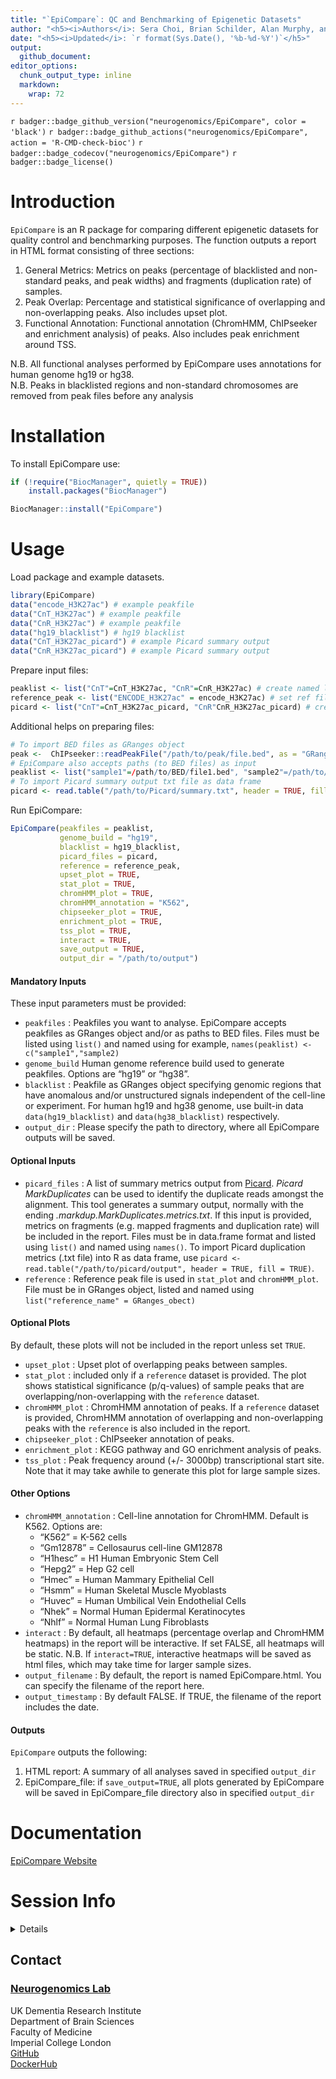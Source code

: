 ```yaml
---
title: "`EpiCompare`: QC and Benchmarking of Epigenetic Datasets"
author: "<h5><i>Authors</i>: Sera Choi, Brian Schilder, Alan Murphy, and Nathan Skene</h5>"
date: "<h5><i>Updated</i>: `r format(Sys.Date(), '%b-%d-%Y')`</h5>"
output: 
  github_document:
editor_options:
  chunk_output_type: inline
  markdown: 
    wrap: 72
---
```


<!-- badges: start -->

`r badger::badge_github_version("neurogenomics/EpiCompare", color = 'black')`
`r badger::badge_github_actions("neurogenomics/EpiCompare", action = 'R-CMD-check-bioc')`
`r badger::badge_codecov("neurogenomics/EpiCompare")`
`r badger::badge_license()`

<!-- badges: end -->

# Introduction

`EpiCompare` is an R package for comparing different epigenetic datasets
for quality control and benchmarking purposes. The function outputs a
report in HTML format consisting of three sections:

1.  General Metrics: Metrics on peaks (percentage of blacklisted and
    non-standard peaks, and peak widths) and fragments (duplication
    rate) of samples.
2.  Peak Overlap: Percentage and statistical significance of overlapping
    and non-overlapping peaks. Also includes upset plot.
3.  Functional Annotation: Functional annotation (ChromHMM, ChIPseeker
    and enrichment analysis) of peaks. Also includes peak enrichment
    around TSS.

N.B. All functional analyses performed by EpiCompare uses annotations
for human genome hg19 or hg38. <br> N.B. Peaks in blacklisted regions
and non-standard chromosomes are removed from peak files before any
analysis

# Installation

To install EpiCompare use:

``` r
if (!require("BiocManager", quietly = TRUE))
    install.packages("BiocManager")

BiocManager::install("EpiCompare") 
```

# Usage

Load package and example datasets.

``` r
library(EpiCompare)
data("encode_H3K27ac") # example peakfile
data("CnT_H3K27ac") # example peakfile
data("CnR_H3K27ac") # example peakfile
data("hg19_blacklist") # hg19 blacklist 
data("CnT_H3K27ac_picard") # example Picard summary output
data("CnR_H3K27ac_picard") # example Picard summary output
```

Prepare input files:

``` r
peaklist <- list("CnT"=CnT_H3K27ac, "CnR"=CnR_H3K27ac) # create named list of peakfiles 
reference_peak <- list("ENCODE_H3K27ac" = encode_H3K27ac) # set ref file and name 
picard <- list("CnT"=CnT_H3K27ac_picard, "CnR"CnR_H3K27ac_picard) # create named list of Picard summary
```

Additional helps on preparing files:

``` r
# To import BED files as GRanges object
peak <-  ChIPseeker::readPeakFile("/path/to/peak/file.bed", as = "GRanges")
# EpiCompare also accepts paths (to BED files) as input 
peaklist <- list("sample1"=/path/to/BED/file1.bed", "sample2"=/path/to/BED/file2.bed")
# To import Picard summary output txt file as data frame 
picard <- read.table("/path/to/Picard/summary.txt", header = TRUE, fill = TRUE)
```

Run EpiCompare:

``` r
EpiCompare(peakfiles = peaklist,
           genome_build = "hg19",
           blacklist = hg19_blacklist,
           picard_files = picard,
           reference = reference_peak,
           upset_plot = TRUE,
           stat_plot = TRUE,
           chromHMM_plot = TRUE,
           chromHMM_annotation = "K562",
           chipseeker_plot = TRUE,
           enrichment_plot = TRUE,
           tss_plot = TRUE,
           interact = TRUE,
           save_output = TRUE,
           output_dir = "/path/to/output")
```

#### Mandatory Inputs

These input parameters must be provided:

-   `peakfiles` : Peakfiles you want to analyse. EpiCompare accepts
    peakfiles as GRanges object and/or as paths to BED files. Files must
    be listed using `list()` and named using for example,
    `names(peaklist) <- c("sample1","sample2)`
-   `genome_build` Human genome reference build used to generate
    peakfiles. Options are "hg19" or "hg38".
-   `blacklist` : Peakfile as GRanges object specifying genomic regions
    that have anomalous and/or unstructured signals independent of the
    cell-line or experiment. For human hg19 and hg38 genome, use
    built-in data `data(hg19_blacklist)` and `data(hg38_blacklist)`
    respectively.
-   `output_dir` : Please specify the path to directory, where all
    EpiCompare outputs will be saved.

#### Optional Inputs

-   `picard_files` : A list of summary metrics output from        [Picard](https://broadinstitute.github.io/picard/). *Picard MarkDuplicates* can
    be used to identify the duplicate reads amongst the alignment. This tool 
    generates a summary output, normally with the ending *.markdup.MarkDuplicates.metrics.txt*. If this input is provided, metrics on 
    fragments (e.g. mapped fragments and duplication rate) will be included 
    in the report. Files must be in data.frame format and listed using `list()` 
    and named using `names()`. To import Picard duplication metrics (.txt file) 
    into R as data frame, use
    `picard <- read.table("/path/to/picard/output", header = TRUE, fill = TRUE)`.
-   `reference` : Reference peak file is used in `stat_plot` and
    `chromHMM_plot`. File must be in GRanges object, listed and named
    using `list("reference_name" = GRanges_obect)`

#### Optional Plots

By default, these plots will not be included in the report unless set
`TRUE`.

-   `upset_plot` : Upset plot of overlapping peaks between samples.
-   `stat_plot` : included only if a `reference` dataset is provided.
    The plot shows statistical significance (p/q-values) of sample peaks
    that are overlapping/non-overlapping with the `reference` dataset.
-   `chromHMM_plot` : ChromHMM annotation of peaks. If a `reference`
    dataset is provided, ChromHMM annotation of overlapping and
    non-overlapping peaks with the `reference` is also included in the
    report.
-   `chipseeker_plot` : ChIPseeker annotation of peaks.
-   `enrichment_plot` : KEGG pathway and GO enrichment analysis of
    peaks.
-   `tss_plot` : Peak frequency around (+/- 3000bp) transcriptional
    start site. Note that it may take awhile to generate this plot for
    large sample sizes.

#### Other Options

-   `chromHMM_annotation` : Cell-line annotation for ChromHMM. Default
    is K562. Options are:
    -   "K562" = K-562 cells
    -   "Gm12878" = Cellosaurus cell-line GM12878
    -   "H1hesc" = H1 Human Embryonic Stem Cell
    -   "Hepg2" = Hep G2 cell
    -   "Hmec" = Human Mammary Epithelial Cell
    -   "Hsmm" = Human Skeletal Muscle Myoblasts
    -   "Huvec" = Human Umbilical Vein Endothelial Cells
    -   "Nhek" = Normal Human Epidermal Keratinocytes
    -   "Nhlf" = Normal Human Lung Fibroblasts
-   `interact` : By default, all heatmaps (percentage overlap and
    ChromHMM heatmaps) in the report will be interactive. If set FALSE,
    all heatmaps will be static. N.B. If `interact=TRUE`, interactive
    heatmaps will be saved as html files, which may take time for larger
    sample sizes.
-   `output_filename` : By default, the report is named EpiCompare.html.
    You can specify the filename of the report here.
-   `output_timestamp` : By default FALSE. If TRUE, the filename of the
    report includes the date.

#### Outputs

`EpiCompare` outputs the following:

1.  HTML report: A summary of all analyses saved in specified
    `output_dir`
2.  EpiCompare_file: if `save_output=TRUE`, all plots generated by
    EpiCompare will be saved in EpiCompare_file directory also in
    specified `output_dir`

# Documentation

[EpiCompare Website](https://neurogenomics.github.io/EpiCompare)

# Session Info

<details>

```r
utils::sessionInfo()
```

</details>

## Contact

### [Neurogenomics Lab](https://www.neurogenomics.co.uk/inst/report/EpiCompare.html)

UK Dementia Research Institute  
Department of Brain Sciences  
Faculty of Medicine  
Imperial College London  
[GitHub](https://github.com/neurogenomics)  
[DockerHub](https://hub.docker.com/orgs/neurogenomicslab)

<br>
